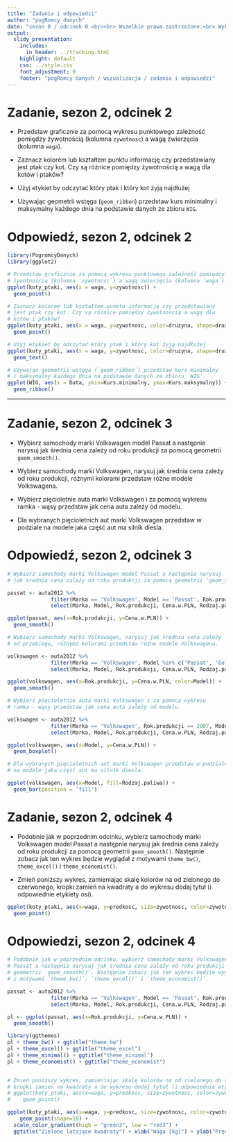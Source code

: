 ```yaml
---
title: "Zadania i odpowiedzi"
author: "pogRomcy danych"
date: "sezon 0 / odcinek 0 <br><br> Wszelkie prawa zastrzeżone.<br> Wykorzystanie możliwe wyłącznie za zgodą autora.  <br><br><br><br>Naciśnij `A` by zamienić slajdy na ciągły tekst. <br> Naciśnij `T` by wyświetlić spis treści."
output:
  slidy_presentation:
    includes:
      in_header: ../tracking.html
    highlight: default
    css: ../style.css
    font_adjustment: 0
    footer: "pogRomcy danych / wizualizacja / zadania i odpowiedzi"
---
```


# Zadanie, sezon 2, odcinek 2

+ Przedstaw graficznie za pomocą wykresu punktowego zależność pomiędzy żywotnością (kolumna `zywotnosc`) a wagą zwierzęcia (kolumna `waga`).

+ Zaznacz kolorem lub kształtem punktu informację czy przedstawiany jest ptak czy kot. Czy są różnice pomiędzy żywotnością a wagą dla kotów i ptaków?

+  Użyj etykiet by odczytać który ptak i który kot żyją najdłużej

+ Używając geometrii wstęga (`geom_ribbon`) przedstaw kurs minimalny i maksymalny każdego dnia na podstawie danych ze zbioru `WIG`.


# Odpowiedź, sezon 2, odcinek 2

```r
library(PogromcyDanych)
library(ggplot2)

# Przedstaw graficznie za pomocą wykresu punktowego zależność pomiędzy 
# żywotnością (kolumna `zywotnosc`) a wagą zwierzęcia (kolumna `waga`).
ggplot(koty_ptaki, aes(x = waga, y=zywotnosc)) + 
  geom_point()

# Zaznacz kolorem lub kształtem punktu informację czy przedstawiany 
# jest ptak czy kot. Czy są różnice pomiędzy żywotnością a wagą dla 
# kotów i ptaków?
ggplot(koty_ptaki, aes(x = waga, y=zywotnosc, color=druzyna, shape=druzyna)) + 
  geom_point()

# Użyj etykiet by odczytać który ptak i który kot żyją najdłużej
ggplot(koty_ptaki, aes(x = waga, y=zywotnosc, color=druzyna, shape=druzyna, label=gatunek)) + 
  geom_text()

# Używając geometrii wstęga (`geom_ribbon`) przedstaw kurs minimalny 
# i maksymalny każdego dnia na podstawie danych ze zbioru `WIG`.
ggplot(WIG, aes(x = Data, ymin=Kurs.minimalny, ymax=Kurs.maksymalny)) + 
  geom_ribbon()

```

---

# Zadanie, sezon 2, odcinek 3

+ Wybierz samochody marki Volkswagen model Passat a następnie narysuj jak średnia cena zależy od roku produkcji za pomocą geometrii `geom_smooth()`.

+ Wybierz samochody marki Volkswagen, narysuj jak średnia cena zależy od roku produkcji, różnymi kolorami przedstaw różne modele Volkswagena.

+ Wybierz pięcioletnie auta marki Volkswagen i za pomocą wykresu ramka - wąsy przedstaw jak cena auta zależy od modelu.

+ Dla wybranych pięcioletnich aut marki Volkswagen przedstaw w podziale na modele jaka część aut ma silnik diesla.

# Odpowiedź, sezon 2, odcinek 3

```r
# Wybierz samochody marki Volkswagen model Passat a następnie narysuj 
# jak średnia cena zależy od roku produkcji za pomocą geometrii `geom_smooth()`.

passat <- auta2012 %>%
              filter(Marka == 'Volkswagen', Model == 'Passat', Rok.produkcji > 1990) %>%
              select(Marka, Model, Rok.produkcji, Cena.w.PLN, Rodzaj.paliwa)

ggplot(passat, aes(x=Rok.produkcji, y=Cena.w.PLN)) + 
  geom_smooth()

# Wybierz samochody marki Volkswagen, narysuj jak średnia cena zależy 
# od przebiegu, różnymi kolorami przedstaw różne modele Volkswagena.

volkswagen <- auta2012 %>%
              filter(Marka == 'Volkswagen', Model %in% c('Passat', 'Golf', 'Polo', 'Sharan'), Rok.produkcji > 1990, Rok.produkcji < 2012) %>%
              select(Marka, Model, Rok.produkcji, Cena.w.PLN, Rodzaj.paliwa)

ggplot(volkswagen, aes(x=Rok.produkcji, y=Cena.w.PLN, color=Model)) + 
  geom_smooth()

# Wybierz pięcioletnie auta marki Volkswagen i za pomocą wykresu 
# ramka - wąsy przedstaw jak cena auta zależy od modelu.

volkswagen <- auta2012 %>%
              filter(Marka == 'Volkswagen', Rok.produkcji == 2007, Model %in% c('Passat', 'Golf', 'Polo', 'Sharan')) %>%
              select(Marka, Model, Rok.produkcji, Cena.w.PLN, Rodzaj.paliwa)

ggplot(volkswagen, aes(x=Model, y=Cena.w.PLN)) + 
  geom_boxplot()

# Dla wybranych pięcioletnich aut marki Volkswagen przedstaw w podziale 
# na modele jaka część aut ma silnik diesla.

ggplot(volkswagen, aes(x=Model, fill=Rodzaj.paliwa)) + 
  geom_bar(position = 'fill')

```

# Zadanie, sezon 2, odcinek 4

+ Podobnie jak w poprzednim odcinku, wybierz samochody marki Volkswagen model Passat a następnie narysuj jak średnia cena zależy od roku produkcji za pomocą geometrii `geom_smooth()`. Następnie zobacz jak ten wykres będzie wyglądał z motywami `theme_bw()`, `theme_excel()` i `theme_economist()`.

+ Zmień poniższy wykres, zamieniając skalę kolorów na od zielonego do czerwonego, kropki zamień na kwadraty a do wykresu dodaj tytuł (i odpowiednie etykiety osi).

```r
ggplot(koty_ptaki, aes(x=waga, y=predkosc, size=zywotnosc, color=zywotnosc)) +
  geom_point() 
```

# Odpowiedzi, sezon 2, odcinek 4

```r
# Podobnie jak w poprzednim odcinku, wybierz samochody marki Volkswagen model 
# Passat a następnie narysuj jak średnia cena zależy od roku produkcji za pomocą
# geometrii `geom_smooth()`. Następnie zobacz jak ten wykres będzie wyglądał 
# z motywami `theme_bw()`, `theme_excel()` i `theme_economist()`.

passat <- auta2012 %>%
              filter(Marka == 'Volkswagen', Model == 'Passat', Rok.produkcji > 1990) %>%
              select(Marka, Model, Rok.produkcji, Cena.w.PLN, Rodzaj.paliwa)

pl <- ggplot(passat, aes(x=Rok.produkcji, y=Cena.w.PLN)) + 
  geom_smooth()

library(ggthemes)
pl + theme_bw() + ggtitle("theme_bw")
pl + theme_excel() + ggtitle("theme_excel")
pl + theme_minimal() + ggtitle("theme_minimal")
pl + theme_economist() + ggtitle("theme_economist")


# Zmień poniższy wykres, zamieniając skalę kolorów na od zielonego do czerwonego,
# kropki zamień na kwadraty a do wykresu dodaj tytuł (i odpowiednie etykiety osi).
# ggplot(koty_ptaki, aes(x=waga, y=predkosc, size=zywotnosc, color=zywotnosc)) +
#    geom_point() 

ggplot(koty_ptaki, aes(x=waga, y=predkosc, size=zywotnosc, color=zywotnosc)) +
    geom_point(shape=18) +  
  scale_color_gradient(high = "green3", low = "red3") +
  ggtitle("Zielone latające kwadraty") + xlab("Waga [kg]") + ylab("Prędkość [km/h]")
```

